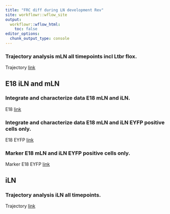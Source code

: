 ```yaml
---
title: "FRC diff during LN development Rev"
site: workflowr::wflow_site
output:
  workflowr::wflow_html:
    toc: false
editor_options:
  chunk_output_type: console
---
```


### Trajectory analysis mLN all timepoints incl Ltbr flox. 
Trajectory
[link](trajWT_plus_Ltbr.html)

## E18 iLN and mLN
### Integrate and characterize data E18 mLN and iLN. 
E18 
[link](E18_mLN_iLN.html)

### Integrate and characterize data E18 mLN and iLN EYFP positive cells only.
E18 EYFP
[link](E18_mLN_iLN_EYFPonly.html)

### Marker E18 mLN and iLN EYFP positive cells only.
Marker E18 EYFP
[link](E18_mLN_iLN_EYFPonly_marker.html)

## iLN
### Trajectory analysis iLN all timepoints. 
Trajectory
[link](iLNEYFPpos.html)
